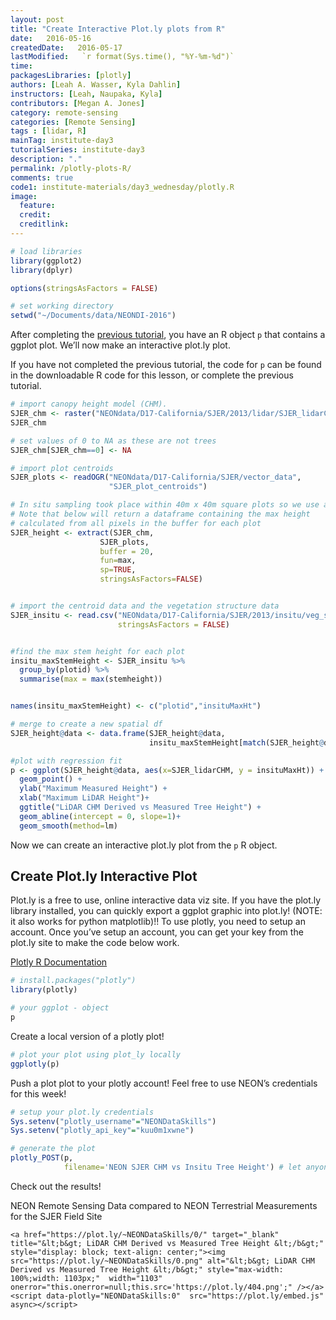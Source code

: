 ```yaml
---
layout: post
title: "Create Interactive Plot.ly plots from R"
date:   2016-05-16
createdDate:   2016-05-17
lastModified:   `r format(Sys.time(), "%Y-%m-%d")`
time:
packagesLibraries: [plotly]
authors: [Leah A. Wasser, Kyla Dahlin]
instructors: [Leah, Naupaka, Kyla]
contributors: [Megan A. Jones]
category: remote-sensing
categories: [Remote Sensing]
tags : [lidar, R]
mainTag: institute-day3
tutorialSeries: institute-day3
description: "."
permalink: /plotly-plots-R/
comments: true
code1: institute-materials/day3_wednesday/plotly.R
image:
  feature:
  credit:
  creditlink:
---
```





```r

# load libraries
library(ggplot2)
library(dplyr)

options(stringsAsFactors = FALSE)

# set working directory
setwd("~/Documents/data/NEONDI-2016")
```

After completing the [previous tutorial]({{site.baseurl}}/compare-lidar-to-field-data-R/),
you have an R object `p` that contains a
ggplot plot. We'll now make an interactive plot.ly plot.

If you have not completed the previous tutorial, the code for `p` can be found
in the downloadable R code for this lesson, or complete the previous tutorial.

```r

# import canopy height model (CHM).
SJER_chm <- raster("NEONdata/D17-California/SJER/2013/lidar/SJER_lidarCHM.tif")
SJER_chm

# set values of 0 to NA as these are not trees
SJER_chm[SJER_chm==0] <- NA

# import plot centroids
SJER_plots <- readOGR("NEONdata/D17-California/SJER/vector_data",
                      "SJER_plot_centroids")

# In situ sampling took place within 40m x 40m square plots so we use a 20m radius.
# Note that below will return a dataframe containing the max height
# calculated from all pixels in the buffer for each plot
SJER_height <- extract(SJER_chm,
                    SJER_plots,
                    buffer = 20,
                    fun=max,
                    sp=TRUE,
                    stringsAsFactors=FALSE)


# import the centroid data and the vegetation structure data
SJER_insitu <- read.csv("NEONdata/D17-California/SJER/2013/insitu/veg_structure/D17_2013_SJER_vegStr.csv",
                        stringsAsFactors = FALSE)


#find the max stem height for each plot
insitu_maxStemHeight <- SJER_insitu %>%
  group_by(plotid) %>%
  summarise(max = max(stemheight))


names(insitu_maxStemHeight) <- c("plotid","insituMaxHt")

# merge to create a new spatial df
SJER_height@data <- data.frame(SJER_height@data,
                               insitu_maxStemHeight[match(SJER_height@data[,"Plot_ID"], insitu_maxStemHeight$plotid),])

#plot with regression fit
p <- ggplot(SJER_height@data, aes(x=SJER_lidarCHM, y = insituMaxHt)) +
  geom_point() +
  ylab("Maximum Measured Height") +
  xlab("Maximum LiDAR Height")+
  ggtitle("LiDAR CHM Derived vs Measured Tree Height") +
  geom_abline(intercept = 0, slope=1)+
  geom_smooth(method=lm)

```

Now we can create an interactive plot.ly plot from the `p` R object.

## Create Plot.ly Interactive Plot

Plot.ly is a free to use, online interactive data viz site. If you have the
plot.ly library installed, you can quickly export a ggplot graphic into plot.ly!
 (NOTE: it also works for python matplotlib)!! To use plotly, you need to setup
an account. Once you've setup an account, you can get your key from the plot.ly
site to make the code below work.

<a href="https://plot.ly/r/getting-started/" target="_blank">Plotly R Documentation</a>

```r

# install.packages("plotly")
library(plotly)

# your ggplot - object
p
```

Create a local version of a plotly plot!

```r
# plot your plot using plot_ly locally
ggplotly(p)

```

Push a plot plot to your plotly account! Feel free to use NEON's credentials
for this week!

```r


# setup your plot.ly credentials
Sys.setenv("plotly_username"="NEONDataSkills")
Sys.setenv("plotly_api_key"="kuu0m1xwne")

# generate the plot
plotly_POST(p,
            filename='NEON SJER CHM vs Insitu Tree Height') # let anyone in the world see the plot!

```

Check out the results!

NEON Remote Sensing Data compared to NEON Terrestrial Measurements for the SJER Field Site

<div>
    <a href="https://plot.ly/~NEONDataSkills/0/" target="_blank" title="&lt;b&gt; LiDAR CHM Derived vs Measured Tree Height &lt;/b&gt;" style="display: block; text-align: center;"><img src="https://plot.ly/~NEONDataSkills/0.png" alt="&lt;b&gt; LiDAR CHM Derived vs Measured Tree Height &lt;/b&gt;" style="max-width: 100%;width: 1103px;"  width="1103" onerror="this.onerror=null;this.src='https://plot.ly/404.png';" /></a>
    <script data-plotly="NEONDataSkills:0"  src="https://plot.ly/embed.js" async></script>
</div>

